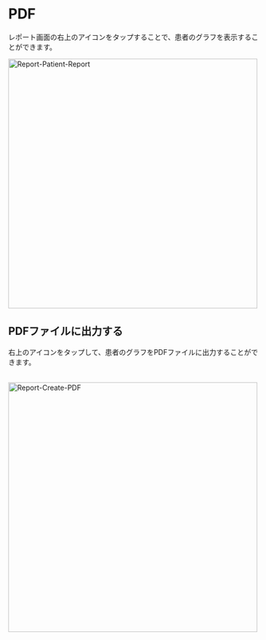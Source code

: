 # PDF

レポート画面の右上のアイコンをタップすることで、患者のグラフを表示することができます。

<Image src="/assets/report/report-patient-report.png" alt="Report-Patient-Report" height="500" />

## PDFファイルに出力する

右上のアイコンをタップして、患者のグラフをPDFファイルに出力することができます。<br></br>

<Image src="/assets/report/report-create-pdf.png" alt="Report-Create-PDF" height="500" />
